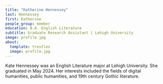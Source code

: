 ```yaml
---
title: "Katherine Hennessey"
last: Hennessey
first: Katherine
people_group: member
education: B.A. English Literature
subtitle: Graduate Research Assistant | Lehigh University
image: profile.jpg
about:
  template: trestles
  image: profile.jpg
---
```


Kate Hennessey was an English Literature major at Lehigh University. She graduated in May 2024. Her interests included the fields of digital humanities, public humanities, and 19th century Gothic literature.